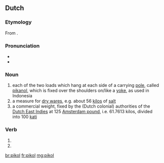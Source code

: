 ==Dutch==

===Etymology===
From {{etyl|ms|nl}} {{m|ms|pikul}}.

===Pronunciation===
* {{audio|Nl-pikol.ogg|Audio|lang=nl}}
* {{hyphenation|pi|kol|lang=nl}}

===Noun===
{{nl-noun|m|-s|-}}

# each of the two loads which hang at each side of a carrying [[pole]], called [[pikanol]], which is fixed over the shoulders on/like a [[yoke]], as used in Indonesia
# a measure for [[dry ware]]s, e.g. about 56 [[kilo]]s of [[salt]]
# a commercial weight, fixed by the (Dutch colonial) authorities of the [[Dutch East Indies]] at 125 [[Amsterdam pound]], i.e. 61.7613 kilos, divided into 100 [[kati]]

===Verb===
{{nl-verb-form}}

# {{nl-verb form of|p=1|n=sg|t=pres|m=ind|pikollen}}
# {{nl-verb form of|m=imp|pikollen}}

[[br:pikol]]
[[fr:pikol]]
[[mg:pikol]]